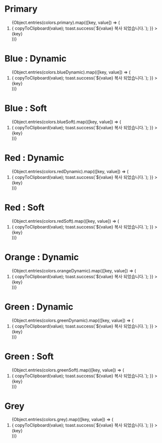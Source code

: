 
<Meta title="컬러 시스템" />

<style>{`
  .container {
    display: flex;
    flex-direction: column;
    width: 100%;
    max-height: 85vh;
    overflow-y: scroll;
    row-gap: 32px;
    }

    .row {
        display: flex;
        flex-direction: column;
        width: 100%;
    }

    .title {
        margin-bottom: 16px;
        text-align: left;
        font-weight: 500;
        font-size: 24px;
        line-height: 35px;
        letter-spacing: -0.03em;
        color: #000000;
    }

    ol {
        display: flex;
        padding: 0px !important;
        margin: 0px !important;
    }

    li {
        display: flex;
        align-items: center;
        flex-direction: column;
        row-gap: 12px;
        margin-top: 0px !important;
    }

    li > div {
        width: 80px;
        height: 80px;
        transition: transform 0.2s;
        cursor: pointer;
    }

    li > div:hover {
        transform: scale(1.1);
        transition: transform 0.2s;
    }

    span {
        font-style: normal;
        font-weight: 500;
        font-size: 24px;
        line-height: 35px;
        text-align: center;
        letter-spacing: -0.03em;
        color: #000000;
    }
`}</style>

<div class="container">
    <div class="row">
        <h1 class="title">Primary</h1>
        <ol>
            {Object.entries(colors.primary).map(([key, value]) => (
                <li
                    key={key}
                    onClick={() => {
                        copyToClipboard(value);
                        toast.success(`${value} 복사 되었습니다.`);
                    }}
                >
                    <div style={{ backgroundColor: value }}></div>
                    <span>{key}</span>
                </li>
            ))}
        </ol>
    </div>
    <div class="row">
        <h1 class="title">Blue : Dynamic</h1>
        <ol>
            {Object.entries(colors.blueDynamic).map(([key, value]) => (
                <li
                    key={key}
                    onClick={() => {
                        copyToClipboard(value);
                        toast.success(`${value} 복사 되었습니다.`);
                    }}
                >
                    <div style={{ backgroundColor: value }}></div>
                    <span>{key}</span>
                </li>
            ))}
        </ol>
    </div>
    <div class="row">
        <h1 class="title">Blue : Soft</h1>
        <ol>
            {Object.entries(colors.blueSoft).map(([key, value]) => (
                <li
                    key={key}
                    onClick={() => {
                        copyToClipboard(value);
                        toast.success(`${value} 복사 되었습니다.`);
                    }}
                >
                    <div style={{ backgroundColor: value }}></div>
                    <span>{key}</span>
                </li>
            ))}
        </ol>
    </div>
    <div class="row">
        <h1 class="title">Red : Dynamic</h1>
        <ol>
            {Object.entries(colors.redDynamic).map(([key, value]) => (
                <li
                    key={key}
                    onClick={() => {
                        copyToClipboard(value);
                        toast.success(`${value} 복사 되었습니다.`);
                    }}
                >
                    <div style={{ backgroundColor: value }}></div>
                    <span>{key}</span>
                </li>
            ))}
        </ol>
    </div>
    <div class="row">
        <h1 class="title">Red : Soft</h1>
        <ol>
            {Object.entries(colors.redSoft).map(([key, value]) => (
                <li
                    key={key}
                    onClick={() => {
                        copyToClipboard(value);
                        toast.success(`${value} 복사 되었습니다.`);
                    }}
                >
                    <div style={{ backgroundColor: value }}></div>
                    <span>{key}</span>
                </li>
            ))}
        </ol>
    </div>
    <div class="row">
        <h1 class="title">Orange : Dynamic</h1>
        <ol>
            {Object.entries(colors.orangeDynamic).map(([key, value]) => (
                <li
                    key={key}
                    onClick={() => {
                        copyToClipboard(value);
                        toast.success(`${value} 복사 되었습니다.`);
                    }}
                >
                    <div style={{ backgroundColor: value }}></div>
                    <span>{key}</span>
                </li>
            ))}
        </ol>
    </div>
    <div class="row">
        <h1 class="title">Green : Dynamic</h1>
        <ol>
            {Object.entries(colors.greenDynamic).map(([key, value]) => (
                <li
                    key={key}
                    onClick={() => {
                        copyToClipboard(value);
                        toast.success(`${value} 복사 되었습니다.`);
                    }}
                >
                    <div style={{ backgroundColor: value }}></div>
                    <span>{key}</span>
                </li>
            ))}
        </ol>
    </div>
    <div class="row">
        <h1 class="title">Green : Soft</h1>
        <ol>
            {Object.entries(colors.greenSoft).map(([key, value]) => (
                <li
                    key={key}
                    onClick={() => {
                        copyToClipboard(value);
                        toast.success(`${value} 복사 되었습니다.`);
                    }}
                >
                    <div style={{ backgroundColor: value }}></div>
                    <span>{key}</span>
                </li>
            ))}
        </ol>
    </div>
    <div class="row">
        <h1 class="title">Grey</h1>
        <ol>
            {Object.entries(colors.grey).map(([key, value]) => (
                <li
                    key={key}
                    onClick={() => {
                        copyToClipboard(value);
                        toast.success(`${value} 복사 되었습니다.`);
                    }}
                >
                    <div style={{ backgroundColor: value }}></div>
                    <span>{key}</span>
                </li>
            ))}
        </ol>
    </div>
</div>
